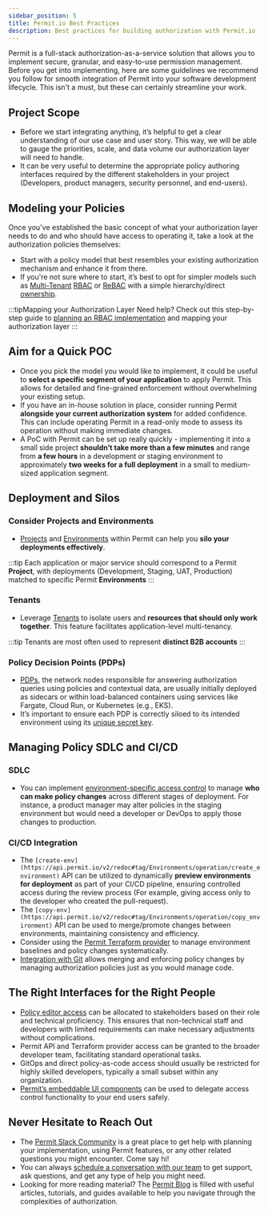 ```yaml
---
sidebar_position: 5
title: Permit.io Best Practices
description: Best practices for building authorization with Permit.io
---
```


Permit is a full-stack authorization-as-a-service solution that allows you to implement secure, granular, and easy-to-use permission management. Before you get into implementing, here are some guidelines we recommend you follow for smooth integration of Permit into your software development lifecycle. This isn't a must, but these can certainly streamline your work.

## Project Scope

- Before we start integrating anything, it’s helpful to get a clear understanding of our use case and user story. This way, we will be able to gauge the priorities, scale, and data volume our authorization layer will need to handle.
- It can be very useful to determine the appropriate policy authoring interfaces required by the different stakeholders in your project (Developers, product managers, security personnel, and end-users).

## Modeling your Policies

Once you've established the basic concept of what your authorization layer needs to do and who should have access to operating it, take a look at the authorization policies themselves:

- Start with a policy model that best resembles your existing authorization mechanism and enhance it from there.
- If you're not sure where to start, it’s best to opt for simpler models such as [Multi-Tenant](/concepts/multitenancy/) [RBAC](/how-to/build-policies/rbac/overview) or [ReBAC](/how-to/build-policies/rebac/overview) with a simple hierarchy/direct [ownership](/how-to/ownership).

:::tipMapping your Authorization Layer
Need help? Check out this step-by-step guide to [planning an RBAC implementation](https://www.permit.io/blog/planning-app-rbac) and mapping your authorization layer
:::

## Aim for a Quick POC

- Once you pick the model you would like to implement, it could be useful to **select a specific segment of your application** to apply Permit. This allows for detailed and fine-grained enforcement without overwhelming your existing setup.
- If you have an in-house solution in place, consider running Permit **alongside your current authorization system** for added confidence. This can include operating Permit in a read-only mode to assess its operation without making immediate changes.
- A PoC with Permit can be set up really quickly - implementing it into a small side project **shouldn’t take more than a few minutes** and range from **a few hours** in a development or staging environment to approximately **two weeks for a full deployment** in a small to medium-sized application segment.

## Deployment and Silos

### Consider Projects and Environments

- [Projects](/manage-your-account/projects-and-env#projects) and [Environments](/manage-your-account/projects-and-env#environments) within Permit can help you **silo your deployments effectively**.

:::tip
Each application or major service should correspond to a Permit **Project**, with deployments (Development, Staging, UAT, Production) matched to specific Permit **Environments**
:::

### Tenants

- Leverage [Tenants](/concepts/multitenancy/#tenants-in-permitio) to isolate users and **resources that should only work together**. This feature facilitates application-level multi-tenancy.

:::tip
Tenants are most often used to represent **distinct B2B accounts**
:::

### Policy Decision Points (PDPs)

- [PDPs](/overview/how-does-it-work#the-policy-decision-point-pdp), the network nodes responsible for answering authorization queries using policies and contextual data, are usually initially deployed as sidecars or within load-balanced containers using services like Fargate, Cloud Run, or Kubernetes (e.g., EKS).
- It’s important to ensure each PDP is correctly siloed to its intended environment using its [unique secret key](/manage-your-account/workspace-settings#api-keys).

## Managing Policy SDLC and CI/CD

### SDLC

- You can implement [environment-specific access control](/manage-your-account/workspace-settings#member-management) to manage **who can make policy changes** across different stages of deployment. For instance, a product manager may alter policies in the staging environment but would need a developer or DevOps to apply those changes to production.

### CI/CD Integration

- The `[create-env](https://api.permit.io/v2/redoc#tag/Environments/operation/create_environment)` API can be utilized to dynamically **preview environments for deployment** as part of your CI/CD pipeline, ensuring controlled access during the review process (For example, giving access only to the developer who created the pull-request).
- The `[copy-env](https://api.permit.io/v2/redoc#tag/Environments/operation/copy_environment)` API can be used to merge/promote changes between environments, maintaining consistency and efficiency.
- Consider using the [Permit Terraform provider](/integrations/infra-as-code/terraform-provider/) to manage environment baselines and policy changes systematically.
- [Integration with Git](/integrations/gitops/overview) allows merging and enforcing policy changes by managing authorization policies just as you would manage code.

## The Right Interfaces for the Right People

- [Policy editor access](/manage-your-account/workspace-settings#member-management) can be allocated to stakeholders based on their role and technical proficiency. This ensures that non-technical staff and developers with limited requirements can make necessary adjustments without complications.
- Permit API and Terraform provider access can be granted to the broader developer team, facilitating standard operational tasks.
- GitOps and direct policy-as-code access should usually be restricted for highly skilled developers, typically a small subset within any organization.
- [Permit’s embeddable UI components](/embeddable-uis/overview) can be used to delegate access control functionality to your end users safely.

## Never Hesitate to Reach Out

- The [Permit Slack Community](https://io.permit.io/docs-to-slack) is a great place to get help with planning your implementation, using Permit features, or any other related questions you might encounter. Come say hi!
- You can always [schedule a conversation with our team](https://calendly.com/permitio/meeting-45m) to get support, ask questions, and get any type of help you might need.
- Looking for more reading material? The [Permit Blog](https://www.permit.io/blog/) is filled with useful articles, tutorials, and guides available to help you navigate through the complexities of authorization.
